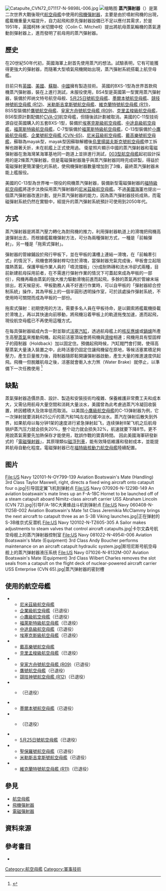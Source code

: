 [[File:Catapulte_CVN72_071117-N-9898L-006.jpg|thumb]]
[[File:French_aircraft_carrier_Charles_de_Gaulle_-_catapult_maintenance_2008.jpg|缩略图]]
'''蒸汽彈射器'''（{{lang-en|'''Steam catapult'''}}）是第二次世界大戰後現代[[航空母艦|航空母艦]]中使用的[[飛機彈射器|飛機彈射器]]，主要是由於噴射飛機的出現，艦載機重量大幅提升，自力起飛和原先彈射器設備已不足以應付其需求，於是1951年，英國柯林·米切爾中校（Colin C. Mitchell）提出將航母蒸氣輪機的蒸氣連動到彈射器上，進而發明了航母用的蒸汽彈射器。

== 歷史 ==
在20世紀50年代初，英國海軍上尉首先使用蒸汽的想法。試驗表明，它有可能獲得更強大的彈射器，而隨著大型噴氣飛機開始出現，蒸汽彈射系統搭載上航空母艦。

目前只有[[英國|英國]]、[[美國|美國]]、[[蘇聯|蘇聯]]、[[中華人民共和國|中國]]擁有製造技術。 英國的BXS-1型為世界首款飛機蒸汽彈射器，裝在{{tsl|en|HMS Perseus (R51)|英仙座號航空母艦}}上進行測試，未服役使用，BS4型是英國第一型實用蒸汽彈射器，裝備於邦纳文特号航空母舰、[[5月25日號航空母艦|5月25日號航空母艦]]、[[墨爾本號航空母艦|墨爾本號航空母艦]]、[[競技神號航空母艦_(R12)|競技神號航空母艦 (R12)]]、[[米勒斯吉拿斯號航空母艦|米勒斯吉拿斯號航空母艦]]、[[維克蘭特號航空母艦_(R11)|維克蘭特號航空母艦 (R11)]]，BS5型裝備於[[鷹號航空母艦|鷹號航空母艦]]、[[皇家方舟號航空母艦_(R09)|皇家方舟號航空母艦 (R09)]]、[[克里孟梭級航空母艦|克里孟梭級航空母艦]]，BS6型原計劃配備於[[CVA-01|CVA-01]]航空母艦，但隨後該計劃被取消。美國的C-11型技術源自從英國購入的五套BXS-1型，裝備於[[埃塞克斯級航空母艦|埃塞克斯級航空母艦]]、[[中途島級航空母艦|中途島級航空母艦]]，[[福萊斯特級航空母艦|福萊斯特級航空母艦]]，C-7型裝備於[[福萊斯特級航空母艦|福萊斯特級航空母艦]]，C-13型裝備於[[小鷹級航空母艦|小鷹級航空母艦]]、[[企業號航空母艦_(CVN-65)|企業號航空母艦 (CVN-65)]]、[[尼米茲級航空母艦|尼米茲級航空母艦]]、[[戴高樂號航空母艦|戴高樂號航空母艦]]，蘇聯為mayak型，mayak型因蘇聯解體後[[烏里揚諾夫斯克號航空母艦|烏里揚諾夫斯克號航空母艦]]停工拆解也跟著夭折，未在航艦上正式使用過。 衛星照片顯示中國的蒸汽彈射器和電磁彈射器在渤海灣某海軍基地同一跑道上並排進行測試，[[003型航空母艦|003型航空母艦]]起初設計採用的是2條蒸汽彈射器，但是電磁彈射器幾乎與蒸汽彈射器同時完成研製，得益於電磁彈射更簡潔優化的系統，使飛機彈射器數量增加到了3條，最終蒸汽彈射器未能上艦服役。

美國的C-13型為世界唯一現役的飛機蒸汽彈射器，裝備新型電磁彈射器的[[福特級航空母艦|福特級航空母艦]]將逐步汰換採用蒸汽彈射器的[[尼米茲級航空母艦|尼米茲級航空母艦]]。不過[[美國海軍|美國海軍]]也提出一個蒸汽彈射器改進計劃，提升蒸汽彈射器的能力，因為蒸汽彈射器技術成熟，而電磁彈射系統仍然在實驗中，經提升的蒸汽彈射系統預計可使用到2050年代。

== 方式 ==
蒸汽彈射器是將蒸汽壓力轉化為對飛機的推力，利用彈射器軌道上的滑塊把飛機高速彈射出去，而根據艦載機彈射方法，可分為兩種彈射方式，一種是「前輪彈射」，另一種是「拖索式彈射」。

彈射器的管線鋪設於飛行甲板下，並在甲板的溝槽上連結一滑塊，在「前輪牽引式」的情況下，飛機會將彈射桿勾住於滑塊，當彈射器充氣完成後，甲板會立起阻擋熱蒸氣、保護甲板作業人員的「噴流擋板」（分成耐熱磚和流水冷卻式兩種，目前新建航母採用前者，在不需進行彈射作業的情況下可蓋起來成為甲板的一部份），飛機再藉由蒸氣的強大推力驅動滑塊前進而起飛，多餘的蒸氣再於管線末端排出，若天候惡劣、甲板勤務人員不好進行作業時，可以自甲板的「彈射器綜合控制系統」操作，其為甲板上的一個半圓形透明操作室，可於該處操作彈射系統，不使用時可關閉而成為甲板的一部份。

拖索式彈射：初期使用的方法，需要多名人員在甲板待命，是以鋼索將艦載機掛載於滑塊上，再以其快速向前移動，將飛機沿着甲板上的軌道拖曳加速，進而起飛，現役航空母艦已不再使用這種方式。

在每具彈射器組成內含一對並聯式[[活塞|活塞]][[汽缸|汽缸]]，透過航母艦上的[[核反應爐|核反應爐]]或[[鍋爐|鍋爐]]所產生高壓[[蒸氣|蒸氣]]來推動飛機。起飛前活塞頂端會將飛機與[[滑梭|滑梭]]相連；飛機用具有堅固桿子的箝制器（Holdback）加以固定住。預備起飛時候，汽缸閥門會打開，使得高壓蒸氣大量湧入裝置之中，此時活塞仍固定住讓飛機留在原地，等候活塞累積足夠壓力，產生巨量推力後，箝制器隨即鬆開讓彈射器啟動，產生大量的推進速度供起飛。飛機一但脫離航母之後，活塞就會衝入水力煞（Water Brake）就停止，以準備下一次任務使用 <ref name='HIW'>{{cite journal |title= Aircraft catapults |journal=《HOW IT WORKS 知識大圖解》 中文版 |date=2017年10月號  |issn=2313-6812 |issue=37 |page=24}}</ref>

== 缺點 ==
蒸氣彈射器造價昂貴、設計、製造和安裝技術均複雜、保養維護非常費工夫和成本大，又需佔用航母大量空間和消耗大量淡水，美國曾為此考慮過蒸汽冷凝回收裝置，終因體積大及效率低而取消。
以美国[[小鷹級航空母艦|小鷹級航空母艦]]的C-13弹射器为例，它一次弹射就要消耗625公斤的蒸汽和1吨左右的缓冲淡水。蒸汽在弹射后散失到外界，如果航母以每分钟1架的速度进行紧急弹射起飞，连续弹射8架飞机之后航母锅炉蒸汽压力就会损失20%，整个动力就会损失32%，航速就要下降8节。更不用說蒸氣需要先加熱保存才能使用，耽誤作戰的寶貴時間。
因此美國海軍研發新式的「[[電磁彈射器|電磁彈射器]]」，其原理類似[[磁浮列車|磁浮列車]]，能有效降低維護和發射成本，並能提昇航母自動化程度。電磁彈射器已在[[福特級核動力航空母艦|福特級核動力航空母艦]]陸續配置。

== 图片 ==
<gallery>
File:US Navy 120101-N-OY799-139 Aviation Boatswain's Mate (Handling) 3rd Class Taylor Maxwell, right, directs a fixed wing aircraft onto catapult four o.jpg|引导固定翼飞机到弹射点
File:US Navy 070926-N-1229B-149 An aviation boatswain's mate lines up an F-A-18C Hornet to be launched off of a steam catapult aboard Nimitz-class aircraft carrier USS Abraham Lincoln (CVN 72).jpg|引导F/A-18C大黄蜂战斗机到弹射点
File:US Navy 060408-N-1125B-002 Aviation Boatswain's Mate 1st Class Jeremikia McClammy brings the next aircraft to catapult three as an S-3B Viking launches.jpg|正在弹射的S-3B维京式反潜机
File:US Navy 120102-N-TZ605-305 A Sailor makes adjustments to steam valves that control aircraft catapults.jpg|卡尔文森号航空母舰上的蒸汽弹射器控制室
File:US Navy 081022-N-4954I-006 Aviation Boatswain's Mate (Equipment) 3rd Class Andy Boucher performs maintenance on an aircraft catapult hydraulic system.jpg|斯坦尼斯号航空母舰上的蒸汽弹射器液压系统
File:US Navy 071026-N-8132M-007 Aviation Boatswain's Mate (Equipment) 3rd Class Wilbert Charles removes the slot seals from a catapult on the flight deck of nuclear-powered aircraft carrier USS Enterprise (CVN 65).jpg|蒸汽弹射器的密封槽
</gallery>

==使用的航空母艦==
*{{USA}}
**[[尼米茲級航空母艦|尼米茲級航空母艦]]
**[[企業級航空母艦|企業級航空母艦]]（已退役）
**[[小鷹級航空母艦|小鷹級航空母艦]]（已退役）
**[[福萊斯特級航空母艦|福萊斯特級航空母艦]]（已退役）
**[[中途島級航空母艦|中途島級航空母艦]]（已退役）
**[[埃塞克斯級航空母艦|埃塞克斯級航空母艦]]（已退役）
*{{FRA}}
**[[戴高樂號航空母艦|戴高樂號航空母艦]]
**[[克里孟梭級航空母艦|克里孟梭級航空母艦]]（已退役）
*{{UK}}
**[[皇家方舟號航空母艦_(R09)|皇家方舟號航空母艦 (R09)]]（已退役）
**[[鷹號航空母艦|鷹號航空母艦]]（已退役）
**[[競技神號航空母艦_(R12)|競技神號航空母艦 (R12)]]（已退役）
*{{CAN}}
**{{tsl|en|HMCS Bonaventure|邦纳文特号航空母舰}}（已退役）
*{{AUS}}
**[[墨爾本號航空母艦|墨爾本號航空母艦]]（已退役）
*{{NET}}
**{{tsl|en|Karel Doorman (R81)|卡爾·杜爾曼號}}（已退役）
*{{ARG}}
**[[5月25日號航空母艦|5月25日號航空母艦]]（已退役）
*{{BRA}}
**[[聖保羅號航空母艦|聖保羅號航空母艦]]（已退役）
**[[米勒斯吉拿斯號航空母艦|米勒斯吉拿斯號航空母艦]]（已退役）
*{{IND}}
**[[維克蘭特號航空母艦_(R11)|維克蘭特號航空母艦 (R11)]]（已退役）

== 參見 ==
* [[航空母艦|航空母艦]]
* [[飛機彈射器|飛機彈射器]]
* [[電磁彈射器|電磁彈射器]]

== 資料來源 ==
{{reflist|2}}

== 參考書目 ==
* {{zh}}{{Citation 
|last =蔣林波
|first =
|year=2008
|title=《國外艦載機技術發展》
|publisher=航空工業出版社
|isbn=978-7-80243-093-8
}}

[[Category:航空母艦|Category:航空母艦]]
[[Category:軍事技術|Category:軍事技術]]